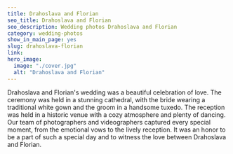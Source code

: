 ```yaml
---
title: Drahoslava and Florian
seo_title: Drahoslava and Florian
seo_description: Wedding photos Drahoslava and Florian
category: wedding-photos
show_in_main_page: yes
slug: drahoslava-florian
link:
hero_image:
  image: "./cover.jpg"
  alt: "Drahoslava and Florian"
---
```

Drahoslava and Florian's wedding was a beautiful celebration of love. The ceremony was held in a stunning cathedral, with the bride wearing a traditional white gown and the groom in a handsome tuxedo. The reception was held in a historic venue with a cozy atmosphere and plenty of dancing. Our team of photographers and videographers captured every special moment, from the emotional vows to the lively reception. It was an honor to be a part of such a special day and to witness the love between Drahoslava and Florian.